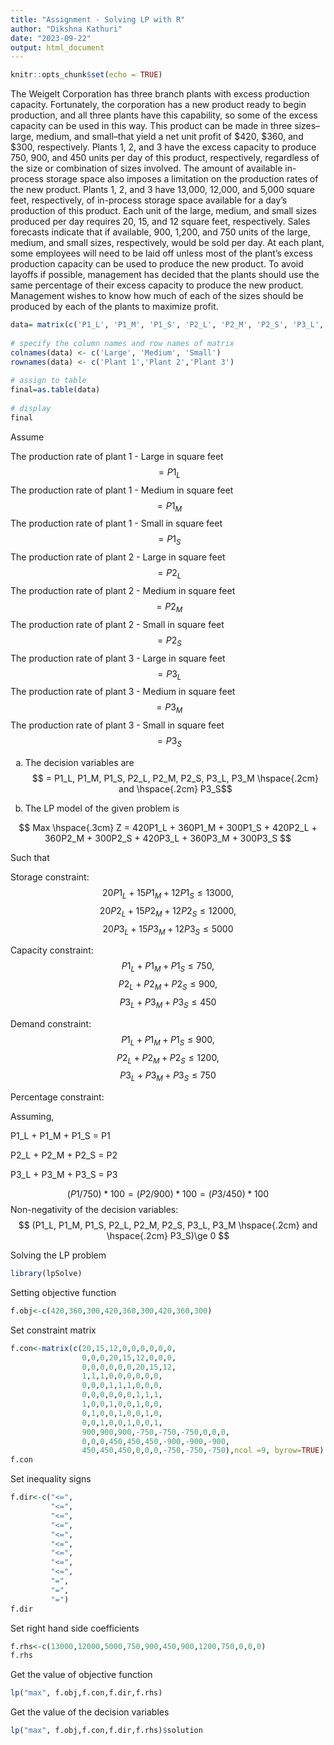 ---
title: "Assignment - Solving LP with R"
author: "Dikshna Kathuri"
date: "2023-09-22"
output: html_document
---

```{r setup, include=FALSE}
knitr::opts_chunk$set(echo = TRUE)
```

The Weigelt Corporation has three branch plants with excess production capacity. Fortunately, the corporation has a new product ready to begin production, and all three plants have this capability, so some of the excess capacity can be used in this way. This product can be made in three sizes--large, medium, and small--that yield a net unit profit of $420, $360, and $300, respectively. Plants 1, 2, and 3 have the excess capacity to produce 750, 900, and 450 units per day of this product, respectively, regardless of the size or combination of sizes involved. The amount of available in-process storage space also imposes a limitation on the production rates of the new product. Plants 1, 2, and 3 have 13,000, 12,000, and 5,000 square feet, respectively, of in-process storage space available for a day's production of this product. Each unit of the large, medium, and small sizes produced per day requires 20, 15, and 12 square feet, respectively. Sales forecasts indicate that if available, 900, 1,200, and 750 units of the large, medium, and small sizes, respectively, would be sold per day. At each plant, some employees will need to be laid off unless most of the plant’s excess production capacity can be used to produce the new product. To avoid layoffs if possible, management has decided that the plants should use the same percentage of their excess capacity to produce the new product. Management wishes to know how much of each of the sizes should be produced by each of the plants to maximize profit.

```{r}
data= matrix(c('P1_L', 'P1_M', 'P1_S', 'P2_L', 'P2_M', 'P2_S', 'P3_L', 'P3_M', 'P3_S'), ncol=3, byrow=TRUE)
 
# specify the column names and row names of matrix
colnames(data) <- c('Large', 'Medium', 'Small')
rownames(data) <- c('Plant 1','Plant 2','Plant 3')
 
# assign to table
final=as.table(data)
 
# display
final

```
Assume

The production rate of plant 1 - Large in square feet $$ = P1_L$$
The production rate of plant 1 - Medium in square feet $$ = P1_M$$
The production rate of plant 1 - Small in square feet $$ = P1_S$$
The production rate of plant 2 - Large in square feet $$ = P2_L$$
The production rate of plant 2 - Medium in square feet $$ = P2_M$$
The production rate of plant 2 - Small in square feet $$ = P2_S$$
The production rate of plant 3 - Large in square feet $$ = P3_L$$
The production rate of plant 3 - Medium in square feet $$ = P3_M$$
The production rate of plant 3 - Small in square feet $$ = P3_S$$

(a) The decision variables are $$ = P1_L, P1_M, P1_S, P2_L, P2_M, P2_S, P3_L, P3_M \hspace{.2cm} and \hspace{.2cm} P3_S$$

(b) The LP model of the given problem is

$$ Max \hspace{.3cm} Z = 420P1_L + 360P1_M + 300P1_S + 420P2_L + 360P2_M + 300P2_S + 420P3_L + 360P3_M + 300P3_S $$

Such that

Storage constraint: $$ 20P1_L + 15P1_M + 12P1_S \le 13000,$$
                     $$ 20P2_L + 15P2_M + 12P2_S \le 12000,$$
                     $$ 20P3_L + 15P3_M + 12P3_S \le 5000$$
                     
Capacity constraint: $$ P1_L + P1_M + P1_S \le 750,$$
                     $$ P2_L + P2_M + P2_S \le 900,$$
                     $$ P3_L + P3_M + P3_S \le 450$$ 
                     
Demand constraint: $$ P1_L + P1_M + P1_S \le 900,$$
                   $$ P2_L + P2_M + P2_S \le 1200,$$
                   $$ P3_L + P3_M + P3_S \le 750$$

Percentage constraint: 

Assuming, 

P1_L + P1_M + P1_S = P1

P2_L + P2_M + P2_S = P2

P3_L + P3_M + P3_S = P3

$$ (P1/750) * 100 = (P2/900) * 100 = (P3/450) * 100 $$
Non-negativity of the decision variables: $$ (P1_L, P1_M, P1_S, P2_L, P2_M, P2_S, P3_L, P3_M \hspace{.2cm} and \hspace{.2cm} P3_S)\ge 0 $$

Solving the LP problem
```{r}
library(lpSolve)
```
Setting objective function
```{r}
f.obj<-c(420,360,300,420,360,300,420,360,300)
```
Set constraint matrix
```{r}
f.con<-matrix(c(20,15,12,0,0,0,0,0,0,
                0,0,0,20,15,12,0,0,0,
                0,0,0,0,0,0,20,15,12,
                1,1,1,0,0,0,0,0,0,
                0,0,0,1,1,1,0,0,0,
                0,0,0,0,0,0,1,1,1,
                1,0,0,1,0,0,1,0,0,
                0,1,0,0,1,0,0,1,0,
                0,0,1,0,0,1,0,0,1,
                900,900,900,-750,-750,-750,0,0,0,
                0,0,0,450,450,450,-900,-900,-900,
                450,450,450,0,0,0,-750,-750,-750),ncol =9, byrow=TRUE)
f.con
```
Set inequality signs
```{r}
f.dir<-c("<=",
         "<=",
         "<=",
         "<=",
         "<=",
         "<=",
         "<=",
         "<=",
         "<=",
         "=",
         "=",
         "=")
f.dir
```
Set right hand side coefficients
```{r}
f.rhs<-c(13000,12000,5000,750,900,450,900,1200,750,0,0,0)
f.rhs
```
Get the value of objective function
```{r}
lp("max", f.obj,f.con,f.dir,f.rhs)
```
Get the value of the decision variables
```{r}
lp("max", f.obj,f.con,f.dir,f.rhs)$solution
```